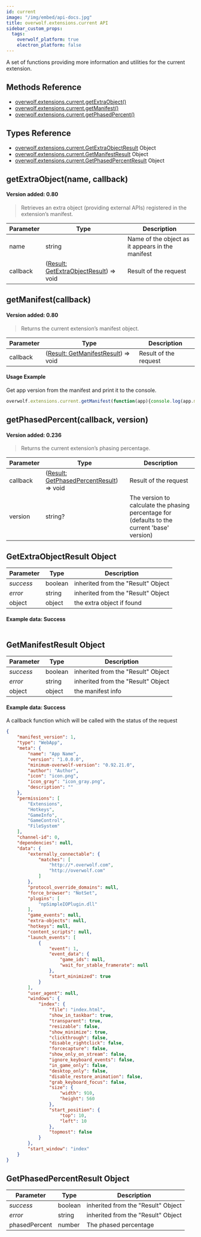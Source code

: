 ```yaml
---
id: current
image: "/img/embed/api-docs.jpg"
title: overwolf.extensions.current API
sidebar_custom_props:
  tags:
    overwolf_platform: true
    electron_platform: false
---
```


A set of functions providing more information and utilities for the current extension.

## Methods Reference

* [overwolf.extensions.current.getExtraObject()](#getextraobjectname-callback)
* [overwolf.extensions.current.getManifest()](#getmanifestcallback)
* [overwolf.extensions.current.getPhasedPercent()](#getphasedpercentcallback-version)

## Types Reference

* [overwolf.extensions.current.GetExtraObjectResult](#getextraobjectresult-object) Object
* [overwolf.extensions.current.GetManifestResult](#getmanifestresult-object) Object
* [overwolf.extensions.current.GetPhasedPercentResult](#getphasedpercentresult-object) Object

## getExtraObject(name, callback)
#### Version added: 0.80

> Retrieves an extra object (providing external APIs) registered in the extension’s manifest.

Parameter | Type       | Description                                                                                    |
--------- | -----------| ---------------------------------------------------------------------------------------------- |
name	  | string     | Name of the object as it appears in the manifest                                               |
callback  | ([Result: GetExtraObjectResult](#getextraobjectresult-object)) => void              | Result of the request    |

## getManifest(callback)
#### Version added: 0.80

> Returns the current extension’s manifest object.

Parameter | Type       | Description                                       |
--------- | -----------| ------------------------------------------------- |
callback  | ([Result: GetManifestResult](#getmanifestresult-object)) => void              | Result of the request    |

#### Usage Example

Get app version from the manifest and print it to the console.

```javascript
overwolf.extensions.current.getManifest(function(app){console.log(app.meta.version)})
```

## getPhasedPercent(callback, version)
#### Version added: 0.236

> Returns the current extension’s phasing percentage.

Parameter | Type       | Description                                       |
--------- | -----------| ------------------------------------------------- |
callback  | ([Result: GetPhasedPercentResult](#getphasedpercentresult-object)) => void              | Result of the request  |
version   | string? | The version to calculate the phasing percentage for (defaults to the current 'base' version) |

## GetExtraObjectResult Object

Parameter          | Type                            | Description                                       |
-------------------| --------------------------------| ------------------------------------------------- |
*success*          | boolean                         | inherited from the "Result" Object                |
*error*            | string                          | inherited from the "Result" Object                |
object             | object                          | the extra object if found                         |   

#### Example data: Success

```json

```

## GetManifestResult Object

Parameter          | Type                            | Description                                       |
-------------------| --------------------------------| ------------------------------------------------- |
*success*          | boolean                         | inherited from the "Result" Object                |
*error*            | string                          | inherited from the "Result" Object                |
object             | object                          | the manifest info                                 |   

#### Example data: Success

A callback function which will be called with the status of the request

```json
{
    "manifest_version": 1,
    "type": "WebApp",
    "meta": {
        "name": "App Name",
        "version": "1.0.0.0",
        "minimum-overwolf-version": "0.92.21.0",
        "author": "Author",
        "icon": "icon.png",
        "icon_gray": "icon_gray.png",
        "description": ""
    },
    "permissions": [
        "Extensions",
        "Hotkeys",
        "GameInfo",
        "GameControl",
        "FileSystem"
    ],
    "channel-id": 0,
    "dependencies": null,
    "data": {
        "externally_connectable": {
            "matches": [
                "http://*.overwolf.com",
                "http://overwolf.com"
            ]
        },
        "protocol_override_domains": null,
        "force_browser": "NotSet",
        "plugins": [
            "npSimpleIOPlugin.dll"
        ],
        "game_events": null,
        "extra-objects": null,
        "hotkeys": null,
        "content_scripts": null,
        "launch_events": [
            {
                "event": 1,
                "event_data": {
                    "game_ids": null,
                    "wait_for_stable_framerate": null
                },
                "start_minimized": true
            }
        ],
        "user_agent": null,
        "windows": {
            "index": {
                "file": "index.html",
                "show_in_taskbar": true,
                "transparent": true,
                "resizable": false,
                "show_minimize": true,
                "clickthrough": false,
                "disable_rightclick": false,
                "forcecapture": false,
                "show_only_on_stream": false,
                "ignore_keyboard_events": false,
                "in_game_only": false,
                "desktop_only": false,
                "disable_restore_animation": false,
                "grab_keyboard_focus": false,
                "size": {
                    "width": 910,
                    "height": 560
                },
                "start_position": {
                    "top": 10,
                    "left": 10
                },
                "topmost": false
            }
        },
        "start_window": "index"
    }
}
```

## GetPhasedPercentResult Object

Parameter          | Type                            | Description                                       |
-------------------| --------------------------------| ------------------------------------------------- |
*success*          | boolean                         | inherited from the "Result" Object                |
*error*            | string                          | inherited from the "Result" Object                |
phasedPercent             | number                          | The phased percentage                                 |   

